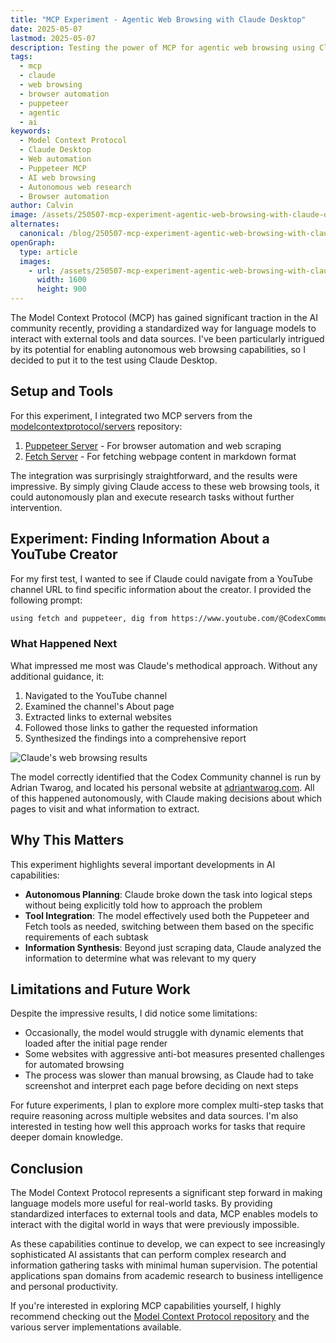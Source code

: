 ```yaml
---
title: "MCP Experiment - Agentic Web Browsing with Claude Desktop"
date: 2025-05-07
lastmod: 2025-05-07
description: Testing the power of MCP for agentic web browsing using Claude Desktop.
tags:
  - mcp
  - claude
  - web browsing
  - browser automation
  - puppeteer
  - agentic
  - ai
keywords:
  - Model Context Protocol
  - Claude Desktop
  - Web automation
  - Puppeteer MCP
  - AI web browsing
  - Autonomous web research
  - Browser automation
author: Calvin
image: /assets/250507-mcp-experiment-agentic-web-browsing-with-claude-desktop.png
alternates:
  canonical: /blog/250507-mcp-experiment-agentic-web-browsing-with-claude-desktop
openGraph:
  type: article
  images:
    - url: /assets/250507-mcp-experiment-agentic-web-browsing-with-claude-desktop.png
      width: 1600
      height: 900
---
```



The Model Context Protocol (MCP) has gained significant traction in the AI community recently, providing a standardized way for language models to interact with external tools and data sources. I've been particularly intrigued by its potential for enabling autonomous web browsing capabilities, so I decided to put it to the test using Claude Desktop.

## Setup and Tools

For this experiment, I integrated two MCP servers from the [modelcontextprotocol/servers](https://github.com/modelcontextprotocol/servers) repository:

1. [Puppeteer Server](https://github.com/modelcontextprotocol/servers/tree/main/src/puppeteer) - For browser automation and web scraping
2. [Fetch Server](https://github.com/modelcontextprotocol/servers/tree/main/src/fetch) - For fetching webpage content in markdown format

The integration was surprisingly straightforward, and the results were impressive. By simply giving Claude access to these web browsing tools, it could autonomously plan and execute research tasks without further intervention.

## Experiment: Finding Information About a YouTube Creator

For my first test, I wanted to see if Claude could navigate from a YouTube channel URL to find specific information about the creator. I provided the following prompt:

```txt
using fetch and puppeteer, dig from https://www.youtube.com/@CodexCommunity and find the creator's full name and personal website
```

### What Happened Next

What impressed me most was Claude's methodical approach. Without any additional guidance, it:

1. Navigated to the YouTube channel
2. Examined the channel's About page
3. Extracted links to external websites
4. Followed those links to gather the requested information
5. Synthesized the findings into a comprehensive report

<Image
  src={image1}
  alt="Claude's web browsing results"
/>

The model correctly identified that the Codex Community channel is run by Adrian Twarog, and located his personal website at [adriantwarog.com](https://adriantwarog.com). All of this happened autonomously, with Claude making decisions about which pages to visit and what information to extract.

## Why This Matters

This experiment highlights several important developments in AI capabilities:

- **Autonomous Planning**: Claude broke down the task into logical steps without being explicitly told how to approach the problem
- **Tool Integration**: The model effectively used both the Puppeteer and Fetch tools as needed, switching between them based on the specific requirements of each subtask
- **Information Synthesis**: Beyond just scraping data, Claude analyzed the information to determine what was relevant to my query

## Limitations and Future Work

Despite the impressive results, I did notice some limitations:

- Occasionally, the model would struggle with dynamic elements that loaded after the initial page render
- Some websites with aggressive anti-bot measures presented challenges for automated browsing
- The process was slower than manual browsing, as Claude had to take screenshot and interpret each page before deciding on next steps

For future experiments, I plan to explore more complex multi-step tasks that require reasoning across multiple websites and data sources. I'm also interested in testing how well this approach works for tasks that require deeper domain knowledge.

## Conclusion

The Model Context Protocol represents a significant step forward in making language models more useful for real-world tasks. By providing standardized interfaces to external tools and data, MCP enables models to interact with the digital world in ways that were previously impossible.

As these capabilities continue to develop, we can expect to see increasingly sophisticated AI assistants that can perform complex research and information gathering tasks with minimal human supervision. The potential applications span domains from academic research to business intelligence and personal productivity.

If you're interested in exploring MCP capabilities yourself, I highly recommend checking out the [Model Context Protocol repository](https://github.com/modelcontextprotocol/protocol) and the various server implementations available.
